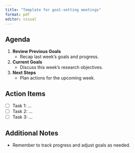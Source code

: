```yaml
---
title: "Template for goal-setting meetings"
format: pdf
editor: visual
---
```


## Agenda
1. **Review Previous Goals**
   - Recap last week's goals and progress.
2. **Current Goals**
   - Discuss this week's research objectives.
3. **Next Steps**
   - Plan actions for the upcoming week.

## Action Items
- [ ] Task 1: ...
- [ ] Task 2: ...
- [ ] Task 3: ...

## Additional Notes
- Remember to track progress and adjust goals as needed.


